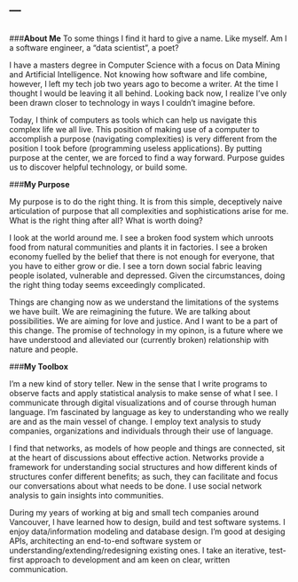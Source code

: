 ---
---
## {.tabset}
###__About Me__
To some things I find it hard to give a name. Like myself. Am I a software engineer, a “data scientist”, a poet? 

I have a masters degree in Computer Science with a focus on Data Mining and Artificial Intelligence. Not knowing how software and life combine, however, I left my tech job two years ago to become a writer. At the time I thought I would be leaving it all behind. Looking back now, I realize I’ve only been drawn closer to technology in ways I couldn’t imagine before. 

Today, I think of computers as tools which can help us navigate this complex life we all live. This position of making use of a computer to accomplish a purpose (navigating complexities) is very different from the position I took before (programming useless applications). By putting purpose at the center, we are forced to find a way forward. Purpose guides us to discover helpful technology, or build some.

###__My Purpose__

My purpose is to do the right thing. It is from this simple, deceptively naive articulation of purpose that all complexities and sophistications arise for me. What is the right thing after all? What is worth doing? 

I look at the world around me. I see a broken food system which unroots food from natural communities and plants it in factories. I see a broken economy fuelled by the belief that there is not enough for everyone, that you have to either grow or die. I see a torn down social fabric leaving people isolated, vulnerable and depressed. Given the circumstances, doing the right thing today seems exceedingly complicated. 

Things are changing now as we understand the limitations of the systems we have built. We are reimagining the future. We are talking about possibilities. We are aiming for love and justice. And I want to be a part of this change. The promise of technology in my opinon, is a future where we have understood and alleviated our (currently broken) relationship with nature and people.

###__My Toolbox__

I’m a new kind of story teller. New in the sense that I write programs to observe facts and apply statistical analysis to make sense of what I see. I communicate through digital visualizations and of course through human language. I’m fascinated by language as key to understanding who we really are and as the main vessel of change. I employ text analysis to study companies, organizations and individuals through their use of language.

I find that networks, as models of how people and things are connected, sit at the heart of discussions about effective action. Networks provide a framework for understanding social structures and how different kinds of structures confer different benefits; as such, they can facilitate and focus our conversations about what needs to be done. I use social network analysis to gain insights into communities.

During my years of working at big and small tech companies around Vancouver, I have learned how to design, build and test software systems. I enjoy data/information modeling and database design. I’m good at desiging APIs, architecting an end-to-end software system or understanding/extending/redesigning existing ones. I take an iterative, test-first approach to development and am keen on clear, written communication. 




